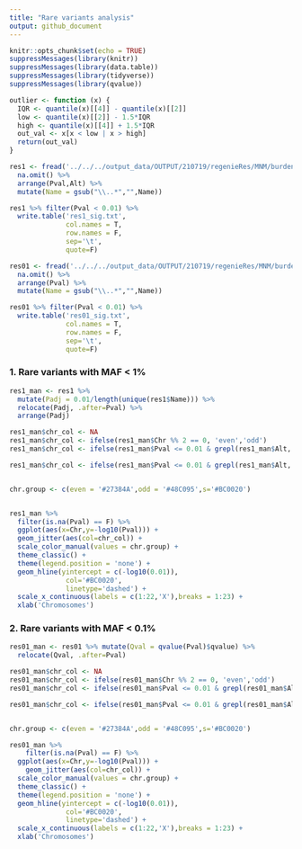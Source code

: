 ```yaml
---
title: "Rare variants analysis"
output: github_document
---
```


```r
knitr::opts_chunk$set(echo = TRUE)
suppressMessages(library(knitr))
suppressMessages(library(data.table))
suppressMessages(library(tidyverse))
suppressMessages(library(qvalue))

outlier <- function (x) {
  IQR <- quantile(x)[[4]] - quantile(x)[[2]]
  low <- quantile(x)[[2]] - 1.5*IQR
  high <- quantile(x)[[4]] + 1.5*IQR
  out_val <- x[x < low | x > high]
  return(out_val)
}
```


```r
res1 <- fread('../../../output_data/OUTPUT/210719/regenieRes/MNM/burden.res.common.1.perc_Covid_resistance.regenie') %>% 
  na.omit() %>%
  arrange(Pval,Alt) %>%
  mutate(Name = gsub("\\..*","",Name))

res1 %>% filter(Pval < 0.01) %>% 
  write.table('res1_sig.txt',
              col.names = T,
              row.names = F,
              sep='\t',
              quote=F)

res01 <- fread('../../../output_data/OUTPUT/210719/regenieRes/MNM/burden.res.common.0.1.perc_Covid_resistance.regenie') %>% 
  na.omit() %>%
  arrange(Pval) %>%
  mutate(Name = gsub("\\..*","",Name))

res01 %>% filter(Pval < 0.01) %>% 
  write.table('res01_sig.txt',
              col.names = T,
              row.names = F,
              sep='\t',
              quote=F)

```



### 1. Rare variants with MAF < 1%

```r
res1_man <- res1 %>% 
  mutate(Padj = 0.01/length(unique(res1$Name))) %>%
  relocate(Padj, .after=Pval) %>%
  arrange(Padj)

res1_man$chr_col <- NA
res1_man$chr_col <- ifelse(res1_man$Chr %% 2 == 0, 'even','odd')
res1_man$chr_col <- ifelse(res1_man$Pval <= 0.01 & grepl(res1_man$Alt, pattern = 'M3') == T, 's',res1_man$chr_col)

res1_man$chr_col <- ifelse(res1_man$Pval <= 0.01 & grepl(res1_man$Alt, pattern = 'M1') == T, 's',res1_man$chr_col)


chr.group <- c(even = '#27384A',odd = '#48C095',s='#BC0020')


res1_man %>%
  filter(is.na(Pval) == F) %>%
  ggplot(aes(x=Chr,y=-log10(Pval))) +
  geom_jitter(aes(col=chr_col)) +
  scale_color_manual(values = chr.group) +
  theme_classic() +
  theme(legend.position = 'none') +
  geom_hline(yintercept = c(-log10(0.01)),
              col='#BC0020',
              linetype='dashed') +
  scale_x_continuous(labels = c(1:22,'X'),breaks = 1:23) +
  xlab('Chromosomes')
```

### 2. Rare variants with MAF < 0.1%

```r
res01_man <- res01 %>% mutate(Qval = qvalue(Pval)$qvalue) %>%
  relocate(Qval, .after=Pval)

res01_man$chr_col <- NA
res01_man$chr_col <- ifelse(res01_man$Chr %% 2 == 0, 'even','odd')
res01_man$chr_col <- ifelse(res01_man$Pval <= 0.01 & grepl(res01_man$Alt, pattern = 'M3') == T, 's',res01_man$chr_col)

res01_man$chr_col <- ifelse(res01_man$Pval <= 0.01 & grepl(res01_man$Alt, pattern = 'M1') == T, 's',res01_man$chr_col)


chr.group <- c(even = '#27384A',odd = '#48C095',s='#BC0020')

res01_man %>% 
    filter(is.na(Pval) == F) %>%
  ggplot(aes(x=Chr,y=-log10(Pval))) +
    geom_jitter(aes(col=chr_col)) +
  scale_color_manual(values = chr.group) +
  theme_classic() +
  theme(legend.position = 'none') +
  geom_hline(yintercept = c(-log10(0.01)),
              col='#BC0020',
              linetype='dashed') +
  scale_x_continuous(labels = c(1:22,'X'),breaks = 1:23) +
  xlab('Chromosomes')
```

